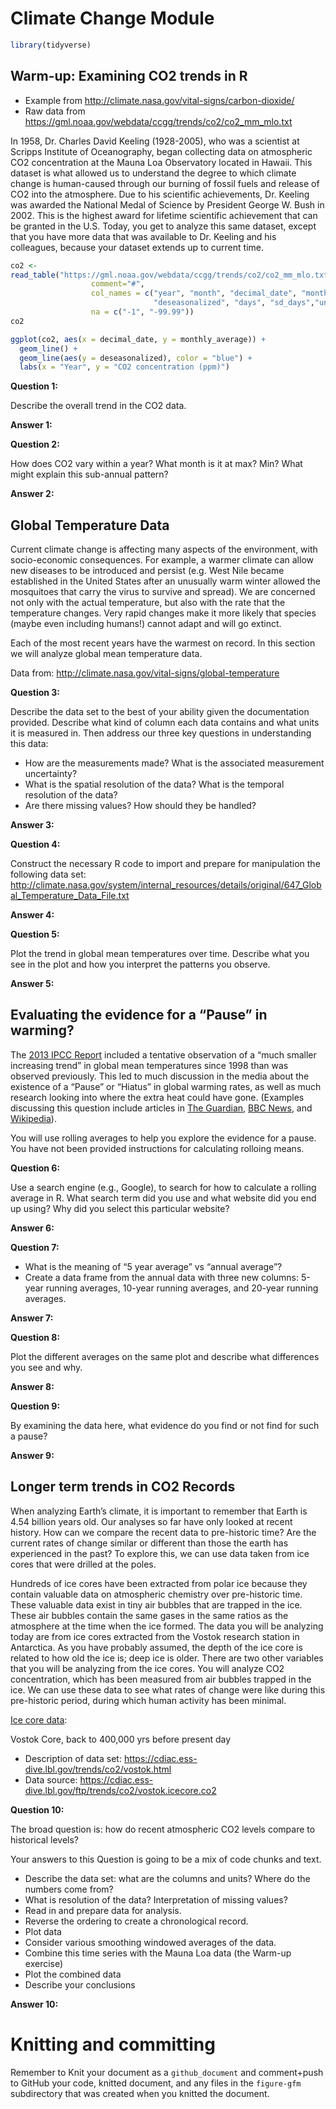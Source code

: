 # Climate Change Module

```r
library(tidyverse)
```


## Warm-up: Examining CO2 trends in R

- Example from <http://climate.nasa.gov/vital-signs/carbon-dioxide/>
- Raw data from <https://gml.noaa.gov/webdata/ccgg/trends/co2/co2_mm_mlo.txt>

In 1958, Dr. Charles David Keeling (1928-2005), who was a scientist at Scripps Institute of Oceanography, began collecting data on atmospheric CO2 concentration at the Mauna Loa Observatory located in Hawaii. This dataset is what allowed us to understand the degree to which climate change is human-caused through our burning of fossil fuels and release of CO2 into the atmosphere. Due to his scientific achievements, Dr. Keeling was awarded the National Medal of Science by President George W. Bush in 2002. This is the highest award for lifetime scientific achievement that can be granted in the U.S. Today, you get to analyze this same dataset, except that you have more data that was available to Dr. Keeling and his colleagues, because your dataset extends up to current time.

```r

co2 <- 
read_table("https://gml.noaa.gov/webdata/ccgg/trends/co2/co2_mm_mlo.txt", 
                  comment="#",
                  col_names = c("year", "month", "decimal_date", "monthly_average",
                                "deseasonalized", "days", "sd_days","unc_month_mean"),
                  na = c("-1", "-99.99"))
co2
```


```r
ggplot(co2, aes(x = decimal_date, y = monthly_average)) + 
  geom_line() + 
  geom_line(aes(y = deseasonalized), color = "blue") +
  labs(x = "Year", y = "CO2 concentration (ppm)")
```

**Question 1:**

Describe the overall trend in the CO2 data.

**Answer 1:**

**Question 2:**

How does CO2 vary within a year?  What month is it at max?  Min?  What might explain this sub-annual pattern?

**Answer 2:**



## Global Temperature Data

Current climate change is affecting many aspects of the environment, with socio-economic consequences. For example, a warmer climate can allow new diseases to be introduced and persist (e.g. West Nile became established in the United States after an unusually warm winter allowed the mosquitoes that carry the virus to survive and spread). We are concerned not only with the actual temperature, but also with the rate that the temperature changes. Very rapid changes make it more likely that species (maybe even including humans!) cannot adapt and will go extinct. 

Each of the most recent years have the warmest on record.  In this section we will analyze global mean temperature data.

Data from: <http://climate.nasa.gov/vital-signs/global-temperature>

**Question 3:**

Describe the data set to the best of your ability given the documentation provided. Describe what kind of column each data contains and what units it is measured in. Then address our three key questions in understanding this data:

- How are the measurements made? What is the associated measurement uncertainty?
- What is the spatial resolution of the data? What is the temporal resolution of the data?
- Are there missing values? How should they be handled?

**Answer 3:**


**Question 4:**

Construct the necessary R code to import and prepare for manipulation the following data set: <http://climate.nasa.gov/system/internal_resources/details/original/647_Global_Temperature_Data_File.txt>

**Answer 4:**

**Question 5:**

Plot the trend in global mean temperatures over time.  Describe what you see in the plot and how you interpret the patterns you observe.

**Answer 5:**

## Evaluating the evidence for a "Pause" in warming?

The [2013 IPCC Report](https://www.ipcc.ch/pdf/assessment-report/ar5/wg1/WG1AR5_SummaryVolume_FINAL.pdf) included a tentative observation of a "much smaller increasing trend" in global mean temperatures since 1998 than was observed previously.  This led to much discussion in the media about the existence of a "Pause" or "Hiatus" in global warming rates, as well as much research looking into where the extra heat could have gone.  (Examples discussing this question include articles in [The Guardian](http://www.theguardian.com/environment/2015/jun/04/global-warming-hasnt-paused-study-finds), [BBC News](http://www.bbc.com/news/science-environment-28870988), and [Wikipedia](https://en.wikipedia.org/wiki/Global_warming_hiatus)). 

You will use rolling averages to help you explore the evidence for a pause. You have not been provided instructions for calculating rolloing means.

**Question 6:**

Use a search engine (e.g., Google), to search for how to calculate a rolling average in R.  What search term did you use and what website did you end up using?  Why did you select this particular website?

**Answer 6:**

**Question 7:**

- What is the meaning of "5 year average" vs "annual average"?
- Create a data frame from the annual data with three new columns: 5-year running averages, 10-year running averages, and 20-year running averages.

**Answer 7:**

**Question 8:**

Plot the different averages on the same plot and describe what differences you see and why.  

**Answer 8:**

**Question 9:**

By examining the data here, what evidence do you find or not find for such a pause? 

**Answer 9:**

## Longer term trends in CO2 Records

When analyzing Earth’s climate, it is important to remember that Earth is 4.54 billion years old. Our analyses so far have only looked at recent history. How can we compare the recent data to pre-historic time? Are the current rates of change similar or different than those the earth has experienced in the past? To explore this, we can use data taken from ice cores that were drilled at the poles. 

Hundreds of ice cores have been extracted from polar ice because they contain valuable data on atmospheric chemistry over pre-historic time. These valuable data exist in tiny air bubbles that are trapped in the ice. These air bubbles contain the same gases in the same ratios as the atmosphere at the time when the ice formed. The data you will be analyzing today are from ice cores extracted from the Vostok research station in Antarctica. As you have probably assumed, the depth of the ice core is related to how old the ice is; deep ice is older. There are two other variables that you will be analyzing from the ice cores.  You will analyze CO2 concentration, which has been measured from air bubbles trapped in the ice. We can use these data to see what rates of change were like during this pre-historic period, during which human activity has been minimal. 

[Ice core data](https://cdiac.ess-dive.lbl.gov/trends/co2/ice_core_co2.html):

Vostok Core, back to 400,000 yrs before present day 

- Description of data set: <https://cdiac.ess-dive.lbl.gov/trends/co2/vostok.html>
- Data source: <https://cdiac.ess-dive.lbl.gov/ftp/trends/co2/vostok.icecore.co2>

**Question 10:**

The broad question is: how do recent atmospheric CO2 levels compare to historical levels?

Your answers to this Question is going to be a mix of code chunks and text.

- Describe the data set: what are the columns and units? Where do the numbers come from? 
- What is resolution of the data? Interpretation of missing values?
- Read in and prepare data for analysis.
- Reverse the ordering to create a chronological record.  
- Plot data
- Consider various smoothing windowed averages of the data. 
- Combine this time series with the Mauna Loa data (the Warm-up exercise)
- Plot the combined data
- Describe your conclusions

**Answer 10:**

# Knitting and committing

Remember to Knit your document as a `github_document` and comment+push to GitHub your code, knitted document, and any files in the `figure-gfm` subdirectory that was created when you knitted the document.


